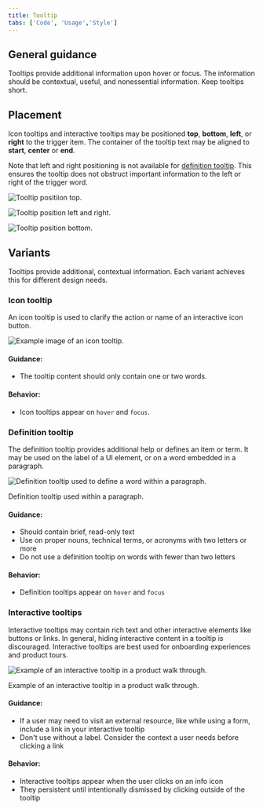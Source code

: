 ```yaml
---
title: Tooltip
tabs: ['Code', 'Usage','Style']
---
```


## General guidance

Tooltips provide additional information upon hover or focus. The information should be contextual, useful, and nonessential information. Keep tooltips short.

## Placement

Icon tooltips and interactive tooltips may be positioned **top**, **bottom**, **left**, or **right** to the trigger item. The container of the tooltip text may be aligned to **start**, **center** or **end**.

Note that left and right positioning is not available for [definition tooltip](#definition-tooltip). This ensures the tooltip does not obstruct important information to the left or right of the trigger word.

![Tooltip positiion top.](images/tooltip-usage-1-top.png)

![Tooltip position left and right.](images/tooltip-usage-1-left-right.png)

![Tooltip position bottom.](images/tooltip-usage-1-bottom.png)

## Variants

Tooltips provide additional, contextual information. Each variant achieves this for different design needs.

### Icon tooltip

An icon tooltip is used to clarify the action or name of an interactive icon button.

![Example image of an icon tooltip.](images/tooltip-usage-1.png)

#### Guidance:

* The tooltip content should only contain one or two words.

#### Behavior:

* Icon tooltips appear on `hover` and `focus`.

### Definition tooltip

The definition tooltip provides additional help or defines an item or term. It may be used on the label of a UI element, or on a word embedded in a paragraph.

![Definition tooltip used to define a word within a paragraph.](images/definition_tooltip_image.png)

<Caption>
    Definition tooltip used within a paragraph.
</Caption>

#### Guidance:

* Should contain brief, read-only text
* Use on proper nouns, technical terms, or acronyms with two letters or more
* Do not use a definition tooltip on words with fewer than two letters

#### Behavior:

* Definition tooltips appear on `hover` and `focus`


### Interactive tooltips

Interactive tooltips may contain rich text and other interactive elements like buttons or links. In general, hiding interactive content in a tooltip is discouraged. Interactive tooltips are best used for onboarding experiences and product tours.

![Example of an interactive tooltip in a product walk through.](images/tooltip-usage-3-v2.png)

<Caption>
    Example of an interactive tooltip in a product walk through.
</Caption>

#### Guidance:

* If a user may need to visit an external resource, like while using a form, include a link in your interactive tooltip
* Don't use without a label. Consider the context a user needs before clicking a link

#### Behavior:

* Interactive tooltips appear when the user clicks on an info icon
* They persistent until intentionally dismissed by clicking outside of the tooltip
